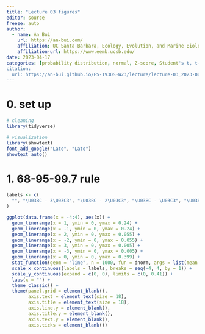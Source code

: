 ```yaml
---
title: "Lecture 03 figures"
editor: source
freeze: auto
author:
  - name: An Bui
    url: https://an-bui.com/
    affiliation: UC Santa Barbara, Ecology, Evolution, and Marine Biology
    affiliation-url: https://www.eemb.ucsb.edu/
date: 2023-04-17
categories: [probability distribution, normal, Z-score, Student's t, t-score]
citation:
  url: https://an-bui.github.io/ES-193DS-W23/lecture/lecture-03_2023-04-17.html
---
```


# 0. set up

```r
# cleaning
library(tidyverse)

# visualization
library(showtext)
font_add_google("Lato", "Lato")
showtext_auto()
```

# 1. 68-95-99.7 rule

```r
labels <- c(
  "", "\U03BC - 3\U03C3", "\U03BC - 2\U03C3", "\U03BC - \U03C3", "\U03BC", "\U03BC + \U03C3", "\U03BC + 2\U03C3", "\U03BC + 3\U03C3", ""
)

ggplot(data.frame(x = -4:4), aes(x)) +
  geom_linerange(x = 1, ymin = 0, ymax = 0.24) +
  geom_linerange(x = -1, ymin = 0, ymax = 0.24) +
  geom_linerange(x = 2, ymin = 0, ymax = 0.055) +
  geom_linerange(x = -2, ymin = 0, ymax = 0.055) +
  geom_linerange(x = 3, ymin = 0, ymax = 0.005) +
  geom_linerange(x = -3, ymin = 0, ymax = 0.005) +
  geom_linerange(x = 0, ymin = 0, ymax = 0.399) +
  stat_function(geom = "line", n = 1000, fun = dnorm, args = list(mean = 0, sd = 1), linewidth = 1.5, color = "darkorange") +
  scale_x_continuous(labels = labels, breaks = seq(-4, 4, by = 1)) +
  scale_y_continuous(expand = c(0, 0), limits = c(0, 0.41)) +
  labs(x = "") +
  theme_classic() +
  theme(panel.grid = element_blank(),
        axis.text = element_text(size = 18),
        axis.title = element_text(size = 18),
        axis.line.y = element_blank(),
        axis.title.y = element_blank(),
        axis.text.y = element_blank(),
        axis.ticks = element_blank()) 
```


